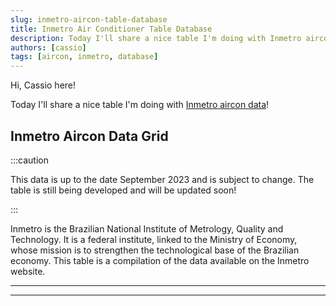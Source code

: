 ```yaml
---
slug: inmetro-aircon-table-database
title: Inmetro Air Conditioner Table Database
description: Today I'll share a nice table I'm doing with Inmetro aircon data!
authors: [cassio]
tags: [aircon, inmetro, database]
---
```


Hi, Cassio here!

Today I'll share a nice table I'm doing with [Inmetro aircon data](https://www.gov.br/inmetro/pt-br/assuntos/avaliacao-da-conformidade/programa-brasileiro-de-etiquetagem/tabelas-de-eficiencia-energetica/condicionadores-de-ar)!

<!-- truncate -->

## Inmetro Aircon Data Grid

:::caution

This data is up to the date September 2023 and is subject to change.
The table is still being developed and will be updated soon!

:::

Inmetro is the Brazilian National Institute of Metrology, Quality and Technology.
It is a federal institute, linked to the Ministry of Economy,
whose mission is to strengthen the technological base of the Brazilian economy.
This table is a compilation of the data available on the Inmetro website.

---


<AirconDataGrid />

---
